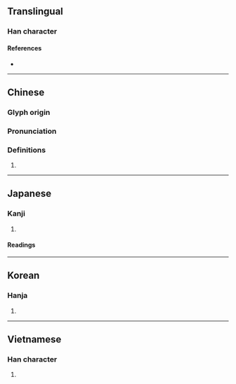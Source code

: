 {{character info}}
==Translingual==

===Han character===
{{Han char|rn=30|rad=口|as=08|sn=11|four=64081|canj=RTMC|ids=⿰口其}}

====References====
* {{Han ref|kx=0193.140|dkj=03758|dj=0413.140|hdz=10636.080|uh=552D|ud=21805|bh=D4A7|bd=54439}}

----

==Chinese==
{{zh-forms}}

===Glyph origin===
{{Han etym}}

===Pronunciation===
{{zh-pron
|m=qì
|c=kei3
|mc=y
|oc=y
|cat=
}}

===Definitions===
{{zh-hanzi}}

# {{rfdef|zh}}

----

==Japanese==

===Kanji===
{{ja-kanji|grade=|rs=口08}}

# {{rfdef|ja|sort=口08}}

====Readings====
{{ja-readings
|goon=こ
|kanon=き
|kun=あざむ-く, おろ-か
}}

----

==Korean==

===Hanja===
{{ko-hanja|hangeul=기|rv=gi|mr=ki}}

# {{rfdef|ko|sort=口08}}

----

==Vietnamese==

===Han character===
{{vi-readings|reading=cười|rs=口08}}

# {{rfdef|vi|sort=口08}}